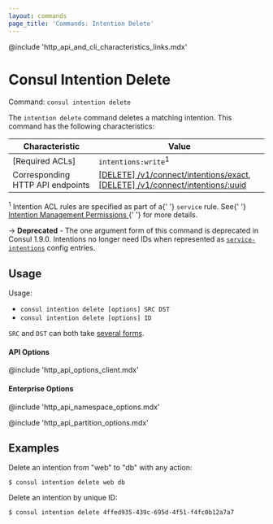 ```yaml
---
layout: commands
page_title: 'Commands: Intention Delete'
---
```


@include 'http_api_and_cli_characteristics_links.mdx'

# Consul Intention Delete

Command: `consul intention delete`

The `intention delete` command deletes a matching intention.
This command has the following characteristics:

| Characteristic | Value |
| -------------- | ----- |
| [Required ACLs] | `intentions:write`<sup>1</sup> |
| Corresponding HTTP API endpoints | [\[DELETE\] /v1/connect/intentions/exact](/api-docs/connect/intentions#delete-intention-by-name), [\[DELETE\] /v1/connect/intentions/:uuid](/api-docs/connect/intentions#delete-intention-by-id) |

<p>
  <sup>1</sup> Intention ACL rules are specified as part of a{' '}
  <code>service</code> rule. See{' '}
  <a href="/docs/connect/intentions#intention-management-permissions">
    Intention Management Permissions
  </a>{' '}
  for more details.
</p>

-> **Deprecated** - The one argument form of this command is deprecated in
Consul 1.9.0. Intentions no longer need IDs when represented as
[`service-intentions`](/docs/connect/config-entries/service-intentions) config
entries.

## Usage

Usage:

- `consul intention delete [options] SRC DST`
- `consul intention delete [options] ID`

`SRC` and `DST` can both take [several forms](/commands/intention#source-and-destination-naming).

#### API Options

@include 'http_api_options_client.mdx'

#### Enterprise Options

@include 'http_api_namespace_options.mdx'

@include 'http_api_partition_options.mdx'

## Examples

Delete an intention from "web" to "db" with any action:

```shell-session
$ consul intention delete web db
```

Delete an intention by unique ID:

```shell-session
$ consul intention delete 4ffed935-439c-695d-4f51-f4fc0b12a7a7
```
